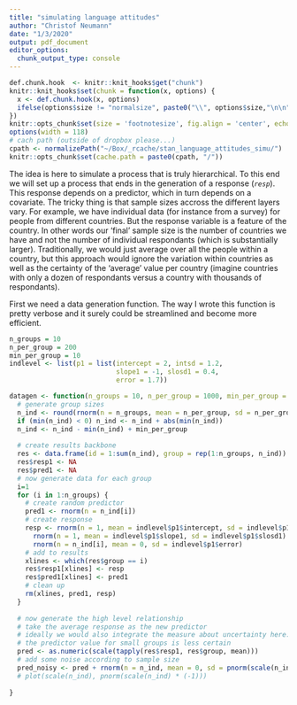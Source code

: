 ```yaml
---
title: "simulating language attitudes"
author: "Christof Neumann"
date: "1/3/2020"
output: pdf_document
editor_options: 
  chunk_output_type: console
---
```


```r
def.chunk.hook  <- knitr::knit_hooks$get("chunk")
knitr::knit_hooks$set(chunk = function(x, options) {
  x <- def.chunk.hook(x, options)
  ifelse(options$size != "normalsize", paste0("\\", options$size,"\n\n", x, "\n\n \\normalsize"), x)
})
knitr::opts_chunk$set(size = 'footnotesize', fig.align = 'center', echo = TRUE)
options(width = 118)
# cach path (outside of dropbox please...)
cpath <- normalizePath("~/Box/_rcache/stan_language_attitudes_simu/")
knitr::opts_chunk$set(cache.path = paste0(cpath, "/"))
```

The idea is here to simulate a process that is truly hierarchical. To this end we will set up a process that ends in the generation of a response (*`resp`*). This response depends on a predictor, which in turn depends on a covariate. The tricky thing is that sample sizes accross the different layers vary. For example, we have individual data (for instance from a survey) for people from different countries. But the response variable is a feature of the country. In other words our 'final' sample size is the number of countries we have and not the number of individual respondants (which is substantially larger). Traditionally, we would just average over all the people within a country, but this approach would ignore the variation within countries as well as the certainty of the 'average' value per country (imagine countries with only a dozen of respondants versus a country with thousands of respondants).

First we need a data generation function. The way I wrote this function is pretty verbose and it surely could be streamlined and become more efficient.


```r
n_groups = 10
n_per_group = 200
min_per_group = 10
indlevel <- list(p1 = list(intercept = 2, intsd = 1.2, 
                           slope1 = -1, slosd1 = 0.4, 
                           error = 1.7))

datagen <- function(n_groups = 10, n_per_group = 1000, min_per_group = 10) {
  # generate group sizes
  n_ind <- round(rnorm(n = n_groups, mean = n_per_group, sd = n_per_group / 2))
  if (min(n_ind) < 0) n_ind <- n_ind + abs(min(n_ind))
  n_ind <- n_ind - min(n_ind) + min_per_group
  
  # create results backbone
  res <- data.frame(id = 1:sum(n_ind), group = rep(1:n_groups, n_ind))
  res$resp1 <- NA
  res$pred1 <- NA
  # now generate data for each group
  i=1
  for (i in 1:n_groups) {
    # create random predictor
    pred1 <- rnorm(n = n_ind[i])
    # create response
    resp <- rnorm(n = 1, mean = indlevel$p1$intercept, sd = indlevel$p1$intsd) +
      rnorm(n = 1, mean = indlevel$p1$slope1, sd = indlevel$p1$slosd1) * pred1 +
      rnorm(n = n_ind[i], mean = 0, sd = indlevel$p1$error)
    # add to results
    xlines <- which(res$group == i)
    res$resp1[xlines] <- resp
    res$pred1[xlines] <- pred1
    # clean up
    rm(xlines, pred1, resp)
  }
  
  # now generate the high level relationship
  # take the average response as the new predictor
  # ideally we would also integrate the measure about uncertainty here:
  # the predictor value for small groups is less certain
  pred <- as.numeric(scale(tapply(res$resp1, res$group, mean)))
  # add some noise according to sample size
  pred_noisy <- pred + rnorm(n = n_ind, mean = 0, sd = pnorm(scale(n_ind) * (-1)))
  # plot(scale(n_ind), pnorm(scale(n_ind) * (-1)))
  
}

```
















